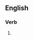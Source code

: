 ==English==

===Verb===
{{head|en|present participle}}

# {{present participle of|infatuate|lang=en|nocat=1}}